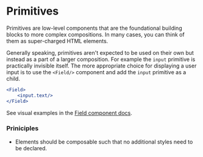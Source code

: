 
<Meta title="Primitives/Overview" />

# Primitives

Primitives are low-level components that are the foundational building blocks to more complex compositions. In many cases, you can think of them as super-charged HTML elements.

Generally speaking, primitives aren't expected to be used on their own but instead as a part of a larger composition. For example the `input` primitive is practically invisible itself. The more appropriate choice for displaying a user input is to use the `<Field/>` component and add the `input` primitive as a child.

```jsx
<Field>
    <input.text/>
</Field>
```
See visual examples in the [Field component docs](/docs/components-field--docs).

### Priniciples

- Elements should be composable such that no additional styles need to be declared.